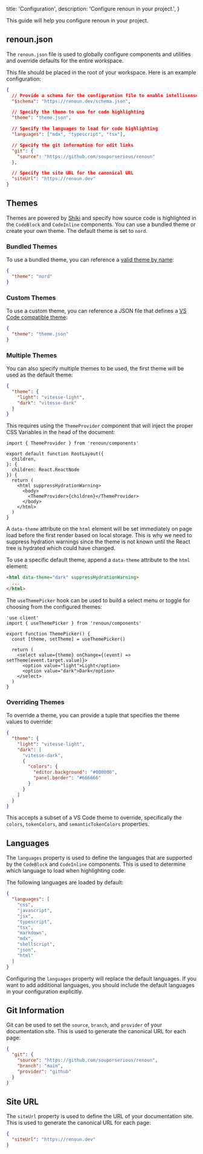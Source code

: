   title: 'Configuration',
  description: 'Configure renoun in your project.',
}

This guide will help you configure renoun in your project.

## renoun.json

The `renoun.json` file is used to globally configure components and utilities and override defaults for the entire workspace.

This file should be placed in the root of your workspace. Here is an example configuration:

```json filename="renoun.json"
{
  // Provide a schema for the configuration file to enable intellisense
  "$schema": "https://renoun.dev/schema.json",

  // Specify the theme to use for code highlighting
  "theme": "theme.json",

  // Specify the languages to load for code highlighting
  "languages": ["mdx", "typescript", "tsx"],

  // Specify the git information for edit links
  "git": {
    "source": "https://github.com/souporserious/renoun"
  },

  // Specify the site URL for the canonical URL
  "siteUrl": "https://renoun.dev"
}
```

## Themes

Themes are powered by <a href="https://shiki.style" target="_blank" rel="noopener">Shiki</a> and specify how source code is highlighted in the `CodeBlock` and `CodeInline` components. You can use a bundled theme or create your own theme. The default theme is set to `nord`.

### Bundled Themes

To use a bundled theme, you can reference a <a href="https://shiki.matsu.io/themes" target="_blank" rel="noopener">valid theme by name</a>:

```json
{
  "theme": "nord"
}
```

### Custom Themes

To use a custom theme, you can reference a JSON file that defines a <a href="https://code.visualstudio.com/api/extension-guides/color-theme" target="_blank" rel="noopener">VS Code compatible theme</a>:

```json
{
  "theme": "theme.json"
}
```

### Multiple Themes

You can also specify multiple themes to be used, the first theme will be used as the default theme:

```json
{
  "theme": {
    "light": "vitesse-light",
    "dark": "vitesse-dark"
  }
}
```

This requires using the `ThemeProvider` component that will inject the proper CSS Variables in the head of the document:

```tsx
import { ThemeProvider } from 'renoun/components'

export default function RootLayout({
  children,
}: {
  children: React.ReactNode
}) {
  return (
    <html suppressHydrationWarning>
      <body>
        <ThemeProvider>{children}</ThemeProvider>
      </body>
    </html>
  )
}
```

A `data-theme` attribute on the `html` element will be set immediately on page load before the first render based on local storage. This is why we need to suppress hydration warnings since the theme is not known until the React tree is hydrated which could have changed.

To use a specific default theme, append a `data-theme` attribute to the `html` element:

```html
<html data-theme="dark" suppressHydrationWarning>
  ...
</html>
```

The `useThemePicker` hook can be used to build a select menu or toggle for choosing from the configured themes:

```tsx
'use client'
import { useThemePicker } from 'renoun/components'

export function ThemePicker() {
  const [theme, setTheme] = useThemePicker()

  return (
    <select value={theme} onChange={(event) => setTheme(event.target.value)}>
      <option value="light">Light</option>
      <option value="dark">Dark</option>
    </select>
  )
}
```

### Overriding Themes

To override a theme, you can provide a tuple that specifies the theme values to override:

```json
{
  "theme": {
    "light": "vitesse-light",
    "dark": [
      "vitesse-dark",
      {
        "colors": {
          "editor.background": "#000000",
          "panel.border": "#666666"
        }
      }
    ]
  }
}
```

This accepts a subset of a VS Code theme to override, specifically the `colors`, `tokenColors`, and `semanticTokenColors` properties.

## Languages

The `languages` property is used to define the languages that are supported by the `CodeBlock` and `CodeInline` components. This is used to determine which language to load when highlighting code.

The following languages are loaded by default:

```json
{
  "languages": [
    "css",
    "javascript",
    "jsx",
    "typescript",
    "tsx",
    "markdown",
    "mdx",
    "shellscript",
    "json",
    "html"
  ]
}
```

<Note>

Configuring the `languages` property will replace the default languages. If you want to add additional languages, you should include the default languages in your configuration explicitly.

</Note>

## Git Information

Git can be used to set the `source`, `branch`, and `provider` of your documentation site. This is used to generate the canonical URL for each page:

```json
{
  "git": {
    "source": "https://github.com/souporserious/renoun",
    "branch": "main",
    "provider": "github"
  }
}
```

## Site URL

The `siteUrl` property is used to define the URL of your documentation site. This is used to generate the canonical URL for each page:

```json
{
  "siteUrl": "https://renoun.dev"
}
```
